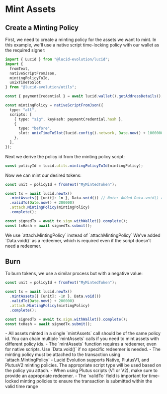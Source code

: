 
# Mint Assets

## Create a Minting Policy
First, we need to create a minting policy for the assets we want to mint. In this example, we'll use a native script time-locking policy with our wallet as the required signer:

```typescript
import { Lucid } from "@lucid-evolution/lucid";
import { 
  fromText, 
  nativeScriptFromJson, 
  mintingPolicyToId, 
  unixTimeToSlot 
} from "@lucid-evolution/utils";

const { paymentCredential } = await lucid.wallet().getAddressDetails();

const mintingPolicy = nativeScriptFromJson({
  type: "all",
  scripts: [
    { type: "sig", keyHash: paymentCredential.hash },
    {
      type: "before",
      slot: unixTimeToSlot(lucid.config().network, Date.now() + 1000000),
    },
  ],
});
```

Next we derive the policy id from the minting policy script:

```typescript
const policyId = lucid.utils.mintingPolicyToId(mintingPolicy);
```

Now we can mint our desired tokens:

```typescript
const unit = policyId + fromText("MyMintedToken");

const tx = await lucid.newTx()
  .mintAssets({ [unit]: 1n }, Data.void()) // Note: Added Data.void() as redeemer
  .validTo(Date.now() + 200000)
  .attach.MintingPolicy(mintingPolicy)
  .complete();

const signedTx = await tx.sign.withWallet().complete();
const txHash = await signedTx.submit();
```

<Callout type="info" emoji="ℹ️">
We use `attach.MintingPolicy` instead of `attachMintingPolicy`
We've added `Data.void()` as a redeemer, which is required even if the script doesn't need a redeemer.
</Callout>

## Burn

To burn tokens, we use a similar process but with a negative value:

```typescript
const unit = policyId + fromText("MyMintedToken");

const tx = await lucid.newTx()
  .mintAssets({ [unit]: -1n }, Data.void())
  .validTo(Date.now() + 200000)
  .attach.MintingPolicy(mintingPolicy)
  .complete();

const signedTx = await tx.sign.withWallet().complete();
const txHash = await signedTx.submit();
```

<Callout type="info" emoji="ℹ️">
- All assets minted in a single `mintAssets` call should be of the same policy id. You can chain multiple `mintAssets` calls if you need to mint assets with different policy ids.
- The `mintAssets` function requires a redeemer, even for native scripts. Use `Data.void()` if no specific redeemer is needed.
- The minting policy must be attached to the transaction using `attach.MintingPolicy`
- Lucid Evolution supports Native, PlutusV1, and PlutusV2 minting policies. The appropriate script type will be used based on the policy you attach.
- When using Plutus scripts (V1 or V2), make sure to provide an appropriate redeemer.
- The `validTo` field is important for time-locked minting policies to ensure the transaction is submitted within the valid time range
</Callout>

